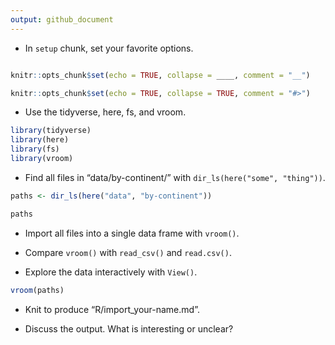 ```yaml
---
output: github_document
---
```


* In `setup` chunk, set your favorite options.

```r

```

```r
knitr::opts_chunk$set(echo = TRUE, collapse = ____, comment = "__")
```

```r
knitr::opts_chunk$set(echo = TRUE, collapse = TRUE, comment = "#>")
```

* Use the tidyverse, here, fs, and vroom.

```r
library(tidyverse)
library(here)
library(fs)
library(vroom)
```

* Find all files in "data/by-continent/" with `dir_ls(here("some", "thing"))`.

```r
paths <- dir_ls(here("data", "by-continent"))

paths
```

* Import all files into a single data frame with `vroom()`. 

* Compare `vroom()` with `read_csv()` and `read.csv()`.

* Explore the data interactively with `View()`.

```r
vroom(paths)
```

* Knit to produce "R/import_your-name.md".

* Discuss the output. What is interesting or unclear?
